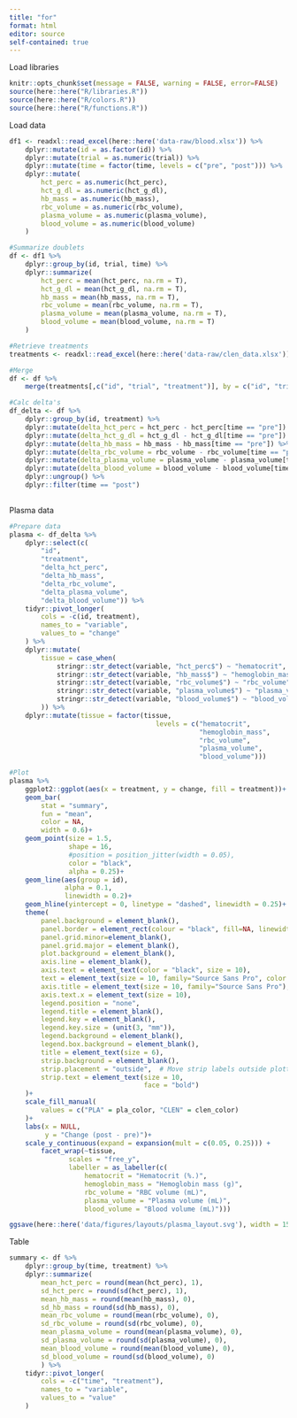 ```yaml
---
title: "for"
format: html
editor: source
self-contained: true
---
```


Load libraries
```r
knitr::opts_chunk$set(message = FALSE, warning = FALSE, error=FALSE)
source(here::here("R/libraries.R"))
source(here::here("R/colors.R"))
source(here::here("R/functions.R"))
```

Load data
```r
df1 <- readxl::read_excel(here::here('data-raw/blood.xlsx')) %>% 
    dplyr::mutate(id = as.factor(id)) %>% 
    dplyr::mutate(trial = as.numeric(trial)) %>%
    dplyr::mutate(time = factor(time, levels = c("pre", "post"))) %>% 
    dplyr::mutate(
        hct_perc = as.numeric(hct_perc),
        hct_g_dl = as.numeric(hct_g_dl),
        hb_mass = as.numeric(hb_mass),
        rbc_volume = as.numeric(rbc_volume),
        plasma_volume = as.numeric(plasma_volume),
        blood_volume = as.numeric(blood_volume)
    )

#Summarize doublets
df <- df1 %>% 
    dplyr::group_by(id, trial, time) %>% 
    dplyr::summarize(
        hct_perc = mean(hct_perc, na.rm = T),
        hct_g_dl = mean(hct_g_dl, na.rm = T),
        hb_mass = mean(hb_mass, na.rm = T),
        rbc_volume = mean(rbc_volume, na.rm = T),
        plasma_volume = mean(plasma_volume, na.rm = T),
        blood_volume = mean(blood_volume, na.rm = T)
    )

#Retrieve treatments
treatments <- readxl::read_excel(here::here('data-raw/clen_data.xlsx'))

#Merge
df <- df %>% 
    merge(treatments[,c("id", "trial", "treatment")], by = c("id", "trial"))

#Calc delta's
df_delta <- df %>% 
    dplyr::group_by(id, treatment) %>% 
    dplyr::mutate(delta_hct_perc = hct_perc - hct_perc[time == "pre"]) %>%
    dplyr::mutate(delta_hct_g_dl = hct_g_dl - hct_g_dl[time == "pre"]) %>% 
    dplyr::mutate(delta_hb_mass = hb_mass - hb_mass[time == "pre"]) %>% 
    dplyr::mutate(delta_rbc_volume = rbc_volume - rbc_volume[time == "pre"]) %>% 
    dplyr::mutate(delta_plasma_volume = plasma_volume - plasma_volume[time == "pre"]) %>% 
    dplyr::mutate(delta_blood_volume = blood_volume - blood_volume[time == "pre"]) %>% 
    dplyr::ungroup() %>% 
    dplyr::filter(time == "post")
    
```

Plasma data
```r
#Prepare data
plasma <- df_delta %>% 
    dplyr::select(c(
        "id",
        "treatment",
        "delta_hct_perc",
        "delta_hb_mass",
        "delta_rbc_volume",
        "delta_plasma_volume",
        "delta_blood_volume")) %>% 
    tidyr::pivot_longer(
        cols = -c(id, treatment),
        names_to = "variable",
        values_to = "change"
    ) %>% 
    dplyr::mutate(
        tissue = case_when(
            stringr::str_detect(variable, "hct_perc$") ~ "hematocrit",
            stringr::str_detect(variable, "hb_mass$") ~ "hemoglobin_mass",
            stringr::str_detect(variable, "rbc_volume$") ~ "rbc_volume",
            stringr::str_detect(variable, "plasma_volume$") ~ "plasma_volume",
            stringr::str_detect(variable, "blood_volume$") ~ "blood_volume"
        )) %>% 
    dplyr::mutate(tissue = factor(tissue,
                                     levels = c("hematocrit",
                                                "hemoglobin_mass",
                                                "rbc_volume",
                                                "plasma_volume",
                                                "blood_volume")))

#Plot
plasma %>%
    ggplot2::ggplot(aes(x = treatment, y = change, fill = treatment))+
    geom_bar(
        stat = "summary",
        fun = "mean",
        color = NA,
        width = 0.6)+
    geom_point(size = 1.5,
               shape = 16,
               #position = position_jitter(width = 0.05),
               color = "black",
               alpha = 0.25)+
    geom_line(aes(group = id),
              alpha = 0.1,
              linewidth = 0.2)+
    geom_hline(yintercept = 0, linetype = "dashed", linewidth = 0.25)+
    theme(
        panel.background = element_blank(),
        panel.border = element_rect(colour = "black", fill=NA, linewidth = 0.25),
        panel.grid.minor=element_blank(),
        panel.grid.major = element_blank(),
        plot.background = element_blank(),
        axis.line = element_blank(),
        axis.text = element_text(color = "black", size = 10),
        text = element_text(size = 10, family="Source Sans Pro", color = "black"),
        axis.title = element_text(size = 10, family="Source Sans Pro"),
        axis.text.x = element_text(size = 10),
        legend.position = "none",
        legend.title = element_blank(),
        legend.key = element_blank(),
        legend.key.size = (unit(3, "mm")),
        legend.background = element_blank(),
        legend.box.background = element_blank(),
        title = element_text(size = 6),
        strip.background = element_blank(),
        strip.placement = "outside",  # Move strip labels outside plotting area
        strip.text = element_text(size = 10,
                                  face = "bold")
    )+
    scale_fill_manual(
        values = c("PLA" = pla_color, "CLEN" = clen_color)
    )+
    labs(x = NULL,
         y = "Change (post - pre)")+
    scale_y_continuous(expand = expansion(mult = c(0.05, 0.25))) +
        facet_wrap(~tissue,
               scales = "free_y",
               labeller = as_labeller(c(
                   hematocrit = "Hematocrit (%.)",
                   hemoglobin_mass = "Hemoglobin mass (g)",
                   rbc_volume = "RBC volume (mL)",
                   plasma_volume = "Plasma volume (mL)",
                   blood_volume = "Blood volume (mL)")))

ggsave(here::here('data/figures/layouts/plasma_layout.svg'), width = 150, height = 100, units = "mm")

```

Table
```r
summary <- df %>% 
    dplyr::group_by(time, treatment) %>% 
    dplyr::summarize(
        mean_hct_perc = round(mean(hct_perc), 1),
        sd_hct_perc = round(sd(hct_perc), 1),
        mean_hb_mass = round(mean(hb_mass), 0),
        sd_hb_mass = round(sd(hb_mass), 0),
        mean_rbc_volume = round(mean(rbc_volume), 0),
        sd_rbc_volume = round(sd(rbc_volume), 0),
        mean_plasma_volume = round(mean(plasma_volume), 0),
        sd_plasma_volume = round(sd(plasma_volume), 0),
        mean_blood_volume = round(mean(blood_volume), 0),
        sd_blood_volume = round(sd(blood_volume), 0)
        ) %>% 
    tidyr::pivot_longer(
        cols = -c("time", "treatment"),
        names_to = "variable",
        values_to = "value"
    )
```



